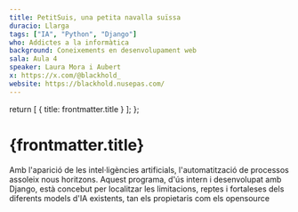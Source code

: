 ```yaml
---
title: PetitSuis, una petita navalla suïssa
duracio: Llarga
tags: ["IA", "Python", "Django"]
who: Addictes a la informàtica
background: Coneixements en desenvolupament web
sala: Aula 4
speaker: Laura Mora i Aubert
x: https://x.com/@blackhold_
website: https://blackhold.nusepas.com/
---
```



  return [
    { title: frontmatter.title }
  ];
};

<Tags tags={frontmatter.tags} sala={frontmatter.sala} />

# {frontmatter.title}

Amb l'aparició de les intel·ligències artificials, l'automatització de processos assoleix nous horitzons. Aquest programa, d'ús intern i desenvolupat amb Django, està concebut per localitzar les limitacions, reptes i fortaleses dels diferents models d'IA existents, tan els propietaris com els opensource

<Speaker name={frontmatter.speaker} x={frontmatter.x} website={frontmatter.website}/>
